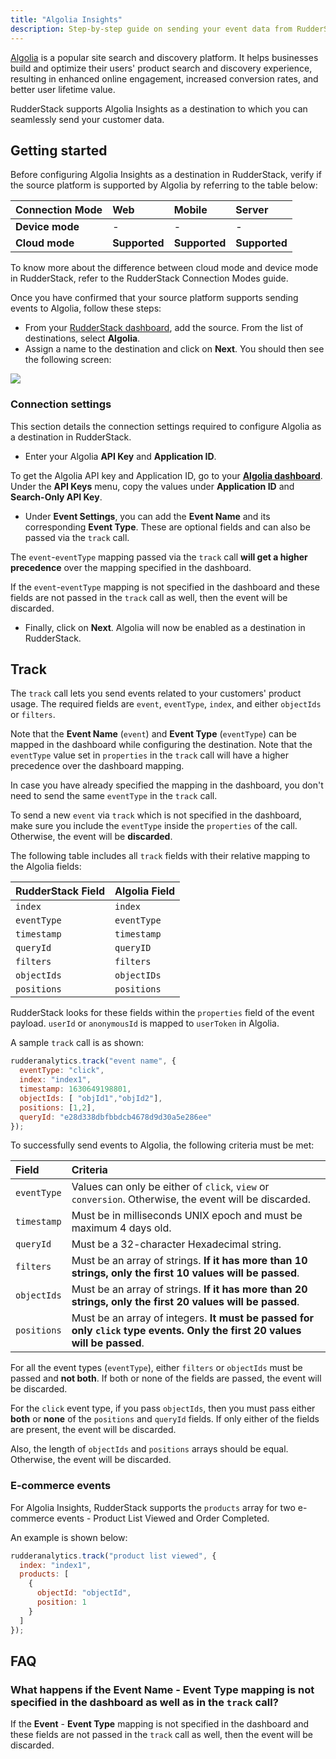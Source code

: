 ```yaml
---
title: "Algolia Insights"
description: Step-by-step guide on sending your event data from RudderStack to Algolia Insights.
---
```


[Algolia](https://www.algolia.com/) is a popular site search and discovery platform. It helps businesses build and optimize their users' product search and discovery experience, resulting in enhanced online engagement, increased conversion rates, and better user lifetime value.

RudderStack supports Algolia Insights as a destination to which you can seamlessly send your customer data.

## Getting started

Before configuring Algolia Insights as a destination in RudderStack, verify if the source platform is supported by Algolia by referring to the table below:

| **Connection Mode** | **Web** | **Mobile** | **Server** |
| :--- | :--- | :--- | :--- |
| **Device mode** | - | - | - |
| **Cloud mode** | **Supported** | **Supported** | **Supported** |

<div class="infoBlock">
To know more about the difference between cloud mode and device mode in RudderStack, refer to the <Link to="/destinations/rudderstack-connection-modes/">RudderStack Connection Modes</Link> guide.
</div>

Once you have confirmed that your source platform supports sending events to Algolia, follow these steps:

* From your [RudderStack dashboard](https://app.rudderstack.com/), add the source. From the list of destinations, select **Algolia**.
* Assign a name to the destination and click on **Next**. You should then see the following screen:

<img src="../../assets/Algolia.png"/>

### Connection settings

This section details the connection settings required to configure Algolia as a destination in RudderStack.

* Enter your Algolia **API Key** and **Application ID**.

<div class="infoBlock">

To get the Algolia API key and Application ID, go to your [**Algolia dashboard**](https://www.algolia.com/apps/). Under the **API Keys** menu, copy the values under **Application ID** and **Search-Only API Key**.
</div>

* Under **Event Settings**, you can add the **Event Name** and its corresponding **Event Type**. These are optional fields and can also be passed via the `track` call.

<div class="infoBlock">

The `event`-`eventType` mapping passed via the `track` call **will get a higher precedence** over the mapping specified in the dashboard.
</div>

<div class="warningBlock">

If the `event`-`eventType` mapping is not specified in the dashboard and these fields are not passed in the `track` call as well, then the event will be discarded.
</div>

* Finally, click on **Next**. Algolia will now be enabled as a destination in RudderStack.

## Track

The `track` call lets you send events related to your customers' product usage. The required fields are `event`, `eventType`, `index`, and either `objectIds` or `filters`.

Note that the **Event Name** \(`event`\) and **Event Type** \(`eventType`\) can be mapped in the dashboard while configuring the destination. Note that the `eventType` value set in `properties` in the `track` call will have a higher precedence over the dashboard mapping.

<div class="infoBlock">

In case you have already specified the mapping in the dashboard, you don't need to send the same `eventType` in the `track` call.
</div>

<div class="warningBlock">

To send a new `event` via `track` which is not specified in the dashboard, make sure you include the `eventType` inside the `properties` of the call. Otherwise, the event will be **discarded**.
</div>

The following table includes all `track` fields with their relative mapping to the Algolia fields:

| **RudderStack Field** | **Algolia Field** |
| :--- | :--- |
| `index` | `index` |
| `eventType` | `eventType` |
| `timestamp` | `timestamp` |
| `queryId` | `queryID` |
| `filters` | `filters` |
| `objectIds` | `objectIDs` |
| `positions` | `positions` |

<div class="infoBlock">

RudderStack looks for these fields within the `properties` field of the event payload. `userId` or `anonymousId` is mapped to `userToken` in Algolia.
</div>

A sample `track` call is as shown:

```javascript
rudderanalytics.track("event name", {
  eventType: "click",
  index: "index1",
  timestamp: 1630649198801,
  objectIds: [ "objId1","objId2"],
  positions: [1,2],
  queryId: "e28d338dbfbbdcb4678d9d30a5e286ee"
});
```

To successfully send events to Algolia, the following criteria must be met:

| **Field** | **Criteria** |
| :--- | :--- |
| `eventType` | Values can only be  either of `click`, `view` or `conversion`. Otherwise, the event will be discarded. |
| `timestamp` | Must be in milliseconds UNIX epoch and must be maximum 4 days old. |
| `queryId` | Must be a 32-character Hexadecimal string. |
| `filters` | Must be an array of strings. **If it has more than 10 strings, only the first 10 values will be passed**. |
| `objectIds` | Must be an array of strings. **If it has more than 20 strings, only the first 20 values will be passed**. |
| `positions` | Must be an array of integers. **It must be passed for only `click` type events. Only the first 20 values will be passed**. |

<div class="infoBlock">

For all the event types \(`eventType`\), either `filters` or `objectIds` must be passed and **not both**. If both or none of the fields are passed, the event will be discarded.
</div>

<div class="infoBlock">

For the `click` event type, if you pass `objectIds`, then you must pass either **both** or **none** of the `positions` and `queryId` fields. If only either of the fields are present, the event will be discarded.

Also, the length of `objectIds` and `positions` arrays should be equal. Otherwise, the event will be discarded.
</div>

### E-commerce events

For Algolia Insights, RudderStack supports the `products` array for two e-commerce events - <Link to="/event-spec/ecommerce-events-spec/browsing/#product-list-viewed">Product List Viewed</Link> and <Link to="/event-spec/ecommerce-events-spec/ordering/#order-completed">Order Completed</Link>.

An example is shown below:

```javascript
rudderanalytics.track("product list viewed", {
  index: "index1",
  products: [
    {
      objectId: "objectId",
      position: 1
    }
  ]
});
```

## FAQ

### What happens if the Event Name - Event Type mapping is not specified in the dashboard as well as in the `track` call?

If the **Event** - **Event Type** mapping is not specified in the dashboard and these fields are not passed in the `track` call as well, then the event will be discarded.


